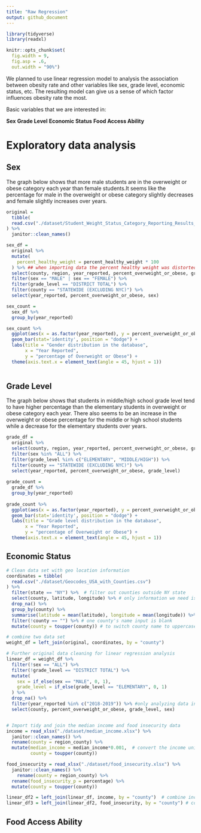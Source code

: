 ```yaml
---
title: "Raw Regression"
output: github_document
---
```


```r
library(tidyverse)
library(readxl)

knitr::opts_chunk$set(
  fig.width = 9,
  fig.asp = .6,
  out.width = "90%")
```

We planned to use linear regression model to analysis the association between obesity rate and other variables like sex, grade level, economic status, etc. The resulting model can give us a sense of which factor influences obesity rate the most. 

Basic variables that we are interested in:

**Sex**
**Grade Level**
**Economic Status**
**Food Access Ability**


# Exploratory data analysis

## Sex

The graph below shows that more male students are in the overweight or obese category each year than female students.It seems like the percentage for male in the overweight or obese category slightly decreases and female slightly increases over years. 

```r
original = 
  tibble(
  read.csv("./dataset/Student_Weight_Status_Category_Reporting_Results__Beginning_2010.csv")
) %>%
  janitor::clean_names()

sex_df = 
  original %>% 
  mutate(
    percent_healthy_weight = percent_healthy_weight * 100
  ) %>% ## when importing data the percent healthy weight was distorted so i timed 100
  select(county, region, year_reported, percent_overweight_or_obese, grade_level, sex) %>% 
  filter(sex == "MALE" | sex == "FEMALE") %>%
  filter(grade_level == "DISTRICT TOTAL") %>% 
  filter(county == "STATEWIDE (EXCLUDING NYC)") %>% 
  select(year_reported, percent_overweight_or_obese, sex)

sex_count = 
  sex_df %>% 
  group_by(year_reported) 

sex_count %>% 
  ggplot(aes(x = as.factor(year_reported), y = percent_overweight_or_obese, fill = sex)) +
  geom_bar(stat='identity', position = "dodge") +
  labs(title = "Gender distribution in the database",
       x = "Year Reported",
       y = "percentage of Overweight or Obese") +
  theme(axis.text.x = element_text(angle = 45, hjust = 1))
  

```



## Grade Level

The graph below shows that students in middle/high school grade level tend to have higher percentage than the elementary students in overweight or obese category each year. There also seems to be an increase in the overweight or obese percentage for the middle or high school students while a decrease for the elementary students over years. 

```r
grade_df = 
  original %>% 
  select(county, region, year_reported, percent_overweight_or_obese, grade_level, sex) %>% 
  filter(sex %in% "ALL") %>% 
  filter(grade_level %in% c("ELEMENTARY", "MIDDLE/HIGH")) %>% 
  filter(county == "STATEWIDE (EXCLUDING NYC)") %>% 
  select(year_reported, percent_overweight_or_obese, grade_level)
  
grade_count = 
  grade_df %>% 
  group_by(year_reported)
  
grade_count %>% 
  ggplot(aes(x = as.factor(year_reported), y = percent_overweight_or_obese, fill = grade_level)) +
  geom_bar(stat='identity', position = "dodge") +
  labs(title = "Grade level distribution in the database",
       x = "Year Reported",
       y = "percentage of Overweight or Obese") +
  theme(axis.text.x = element_text(angle = 45, hjust = 1))
```


## Economic Status

```r
# Clean data set with geo location information
coordinates = tibble(
  read.csv("./dataset/Geocodes_USA_with_Counties.csv")
) %>%
  filter(state == "NY") %>%  # filter out counties outside NY state
  select(county, latitude, longitude) %>% # only information we need is county name and geo location
  drop_na() %>%
  group_by(county) %>%
  summarise(latitude = mean(latitude), longitude = mean(longitude)) %>% #different location in each county varied slightly, so we take the mean of each county's geo location
  filter(!county == "") %>% # one county's name input is blank
  mutate(county = toupper(county)) # to switch county name to uppercase
```

```r
# combine two data set
weight_df = left_join(original, coordinates, by = "county")
```

```r
# Further original data cleaning for linear regression analysis
linear_df = weight_df %>%
  filter(!sex == "ALL") %>%
  filter(!grade_level == "DISTRICT TOTAL") %>%
  mutate(
    sex = if_else(sex == "MALE", 0, 1),
    grade_level = if_else(grade_level == "ELEMENTARY", 0, 1)
  ) %>%
  drop_na() %>%
  filter(year_reported %in% c("2018-2019")) %>% #only analyzing data in year 2018-2019
  select(county, percent_overweight_or_obese, grade_level, sex)


# Import tidy and join the median income and food insecurity data
income = read_xlsx("./dataset/median_income.xlsx") %>%
  janitor::clean_names() %>%
  rename(county = region_county) %>%
  mutate(median_income = median_income*0.001,  # convert the income unit from $100,000 to 100k format, large values will reduce model's efficiency
         county = toupper(county))

food_insecurity = read_xlsx("./dataset/food_insecurity.xlsx") %>%
  janitor::clean_names() %>%
    rename(county = region_county) %>%
  rename(food_insecurity_p = percentage) %>%
  mutate(county = toupper(county))

linear_df2 = left_join(linear_df, income, by = "county")  # combine income data to the main 
linear_df3 = left_join(linear_df2, food_insecurity, by = "county") # combine food insecurity data
```

## Food Access Ability

